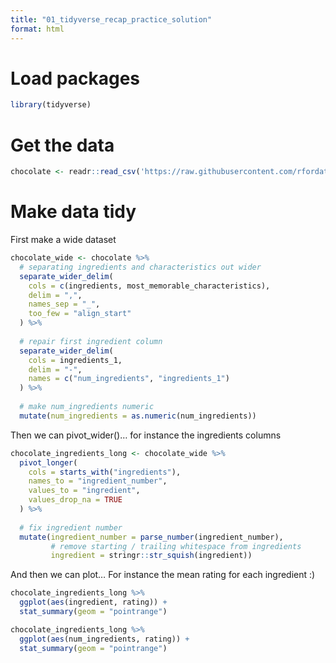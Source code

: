 ```yaml
---
title: "01_tidyverse_recap_practice_solution"
format: html
---
```


# Load packages
```r
library(tidyverse)
```


# Get the data
```r
chocolate <- readr::read_csv('https://raw.githubusercontent.com/rfordatascience/tidytuesday/master/data/2022/2022-01-18/chocolate.csv')
```

# Make data tidy 

First make a wide dataset
```r
chocolate_wide <- chocolate %>% 
  # separating ingredients and characteristics out wider
  separate_wider_delim(
    cols = c(ingredients, most_memorable_characteristics),
    delim = ",",
    names_sep = "_",
    too_few = "align_start"
  ) %>% 
  
  # repair first ingredient column
  separate_wider_delim(
    cols = ingredients_1,
    delim = "-",
    names = c("num_ingredients", "ingredients_1")
  ) %>% 
  
  # make num_ingredients numeric
  mutate(num_ingredients = as.numeric(num_ingredients))
```

Then we can pivot_wider()... for instance the ingredients columns
```r
chocolate_ingredients_long <- chocolate_wide %>%
  pivot_longer(
    cols = starts_with("ingredients"),
    names_to = "ingredient_number",
    values_to = "ingredient",
    values_drop_na = TRUE
  ) %>% 
  
  # fix ingredient number
  mutate(ingredient_number = parse_number(ingredient_number),
         # remove starting / trailing whitespace from ingredients
         ingredient = stringr::str_squish(ingredient))
```

And then we can plot... For instance the mean rating for each ingredient :)
```r
chocolate_ingredients_long %>% 
  ggplot(aes(ingredient, rating)) +
  stat_summary(geom = "pointrange")
```


```r
chocolate_ingredients_long %>% 
  ggplot(aes(num_ingredients, rating)) +
  stat_summary(geom = "pointrange")
```


